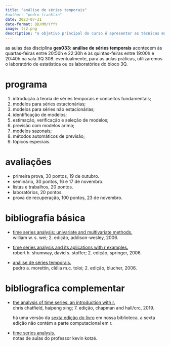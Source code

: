 ```yaml
---
title: "análise de séries temporais"
#author: "pedro franklin"
date: 2023-07-31
date-format: DD/MM/YYYY
image: ts2.png
description: "o objetivo principal do curso é apresentar as técnicas mais utilizadas em análise de séries temporais, dando ênfase na parte teórica dos modelos e mostrando aplicações práticas de estimação e previsão em séries reais."
---
```


as aulas das disciplina **ges033: análise de séries temporais** acontecem às quartas-feiras entre 20:50h e 22:30h e às quintas-feiras entre 19:00h e 20:40h na sala 3Q 308. eventualmente, para as aulas práticas, utilizaremos o laboratório de estatística ou os laboratórios do bloco 3Q.

# programa

1.  introdução à teoria de séries temporais e conceitos fundamentais;
2.  modelos para séries estacionárias;
3.  modelos para séries não estacionárias;
4.  identificação de modelos;
5.  estimação, verificação e seleção de modelos;
6.  previsão com modelos arima;
7.  modelos sazonais;
8.  métodos automáticos de previsão;
9.  tópicos especiais.

# avaliações

-   primeira prova, 30 pontos, 19 de outubro.
-   seminário, 30 pontos, 16 e 17 de novembro.
-   listas e trabalhos, 20 pontos.
-   laboratórios, 20 pontos.
-   prova de recuperação, 100 pontos, 23 de novembro.

# bibliografia básica

- [time series analysis: univariate and multivariate methods.](https://acervo.bibliotecas.ufu.br/index.php?codigo_sophia=107524)<br />
william w. s. wei; 2. edição, addison-wesley, 2006. 

- [time series analysis and its aplications with r examples.](https://acervo.bibliotecas.ufu.br/index.html)<br />
robert h. shumway, david s. stoffer; 2. edição, springer, 2006.

- [análise de séries temporais.]()<br />
pedro a. morettin, clélia m.c. toloi; 2. edição, blucher, 2006.

# bibliografica complementar

- [the analysis of time series: an introduction with r.](https://www.taylorfrancis.com/books/mono/10.1201/9781351259446/analysis-time-series-chris-chatfield-haipeng-xing)<br />
    chris chatfield, haipeng xing; 7. edição, chapman and hall/crc, 2019.
    
    há uma versão da [sexta edição do livro](https://acervo.bibliotecas.ufu.br/index.php?codigo_sophia=123240 
) em nossa biblioteca. a sexta edição não contém a parte computacional em r.

- [time series analysis.](https://www.economodel.com/time-series-analysis)<br />
notas de aulas do professor kevin kotzé.

